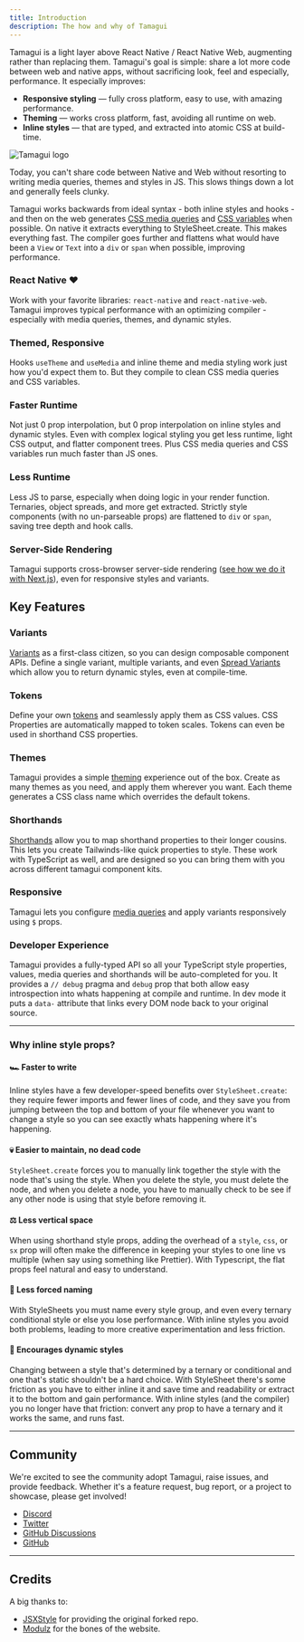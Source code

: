 ```yaml
---
title: Introduction
description: The how and why of Tamagui
---
```


Tamagui is a light layer above React Native / React Native Web, augmenting rather than replacing them. Tamagui's goal is simple: share a lot more code between web and native apps, without sacrificing look, feel and especially, performance. It especially improves:

- **Responsive styling** — fully cross platform, easy to use, with amazing performance.
- **Theming** — works cross platform, fast, avoiding all runtime on web.
- **Inline styles** — that are typed, and extracted into atomic CSS at build-time.

<Image title="Tamagui logo" src="/blog/introducing-tamagui/hero.png" />

Today, you can't share code between Native and Web without resorting to writing media queries, themes and styles in JS. This slows things down a lot and generally feels clunky.

Tamagui works backwards from ideal syntax - both inline styles and hooks - and then on the web generates [CSS media queries](https://developer.mozilla.org/en-US/docs/Web/CSS/Media_Queries/Using_media_queries) and [CSS variables](https://developer.mozilla.org/en-US/docs/Web/CSS/Using_CSS_custom_properties) when possible. On native it extracts everything to StyleSheet.create. This makes everything fast. The compiler goes further and flattens what would have been a `View` or `Text` into a `div` or `span` when possible, improving performance.

### React Native ❤️

Work with your favorite libraries: `react-native` and `react-native-web`. Tamagui improves typical performance with an optimizing compiler - especially with media queries, themes, and dynamic styles.

### Themed, Responsive

Hooks `useTheme` and `useMedia` and inline theme and media styling work just how you'd expect them to. But they compile to clean CSS media queries and CSS variables.

### Faster Runtime

Not just 0 prop interpolation, but 0 prop interpolation on inline styles and dynamic styles. Even with complex logical styling you get less runtime, light CSS output, and flatter component trees. Plus CSS media queries and CSS variables run much faster than JS ones.

### Less Runtime

Less JS to parse, especially when doing logic in your render function. Ternaries, object spreads, and more get extracted. Strictly style components (with no un-parseable props) are flattened to `div` or `span`, saving tree depth and hook calls.

### Server-Side Rendering

Tamagui supports cross-browser server-side rendering ([see how we do it with Next.js](https://github.com/tamagui/tamagui/tree/master/packages/site)), even for responsive styles and variants.

## Key Features

### Variants

[Variants](/docs/core/styled#variants) as a first-class citizen, so you can design composable component APIs. Define a single variant, multiple variants, and even [Spread Variants](/docs/core/styled#spread-variants) which allow you to return dynamic styles, even at compile-time.

### Tokens

Define your own [tokens](/docs/intro/configuration) and seamlessly apply them as CSS values. CSS Properties are automatically mapped to token scales. Tokens can even be used in shorthand CSS properties.

### Themes

Tamagui provides a simple [theming](/docs/intro/themes) experience out of the box. Create as many themes as you need, and apply them wherever you want. Each theme generates a CSS class name which overrides the default tokens.

### Shorthands

[Shorthands](/docs/intro/configuration#shorthands) allow you to map shorthand properties to their longer cousins. This lets you create Tailwinds-like quick properties to style. These work with TypeScript as well, and are designed so you can bring them with you across different tamagui component kits.

### Responsive

Tamagui lets you configure [media queries](/docs/core/use-media) and apply variants responsively using `$` props.

### Developer Experience

Tamagui provides a fully-typed API so all your TypeScript style properties, values, media queries and shorthands will be auto-completed for you. It provides a `// debug` pragma and `debug` prop that both allow easy introspection into whats happening at compile and runtime. In dev mode it puts a `data-` attribute that links every DOM node back to your original source.

---

### Why inline style props?

#### 🏎 Faster to write

Inline styles have a few developer-speed benefits over `StyleSheet.create`: they require fewer imports and fewer lines of code, and they save you from jumping between the top and bottom of your file whenever you want to change a style so you can see exactly whats happening where it's happening.

#### 💀 Easier to maintain, no dead code

`StyleSheet.create` forces you to manually link together the style with the node that's using the style. When you delete the style, you must delete the node, and when you delete a node, you have to manually check to be see if any other node is using that style before removing it.

#### ⚖️ Less vertical space

When using shorthand style props, adding the overhead of a `style`, `css`, or `sx` prop will often make the difference in keeping your styles to one line vs multiple (when say using something like Prettier). With Typescript, the flat props feel natural and easy to understand.

#### 🤨 Less forced naming

With StyleSheets you must name every style group, and even every ternary conditional style or else you lose performance. With inline styles you avoid both problems, leading to more creative experimentation and less friction.

#### 💃 Encourages dynamic styles

Changing between a style that's determined by a ternary or conditional and one that's static shouldn't be a hard choice. With StyleSheet there's some friction as you have to either inline it and save time and readability or extract it to the bottom and gain performance. With inline styles (and the compiler) you no longer have that friction: convert any prop to have a ternary and it works the same, and runs fast.

---

## Community

We're excited to see the community adopt Tamagui, raise issues, and provide feedback. Whether it's a feature request, bug report, or a project to showcase, please get involved!

- [Discord](https://discord.gg/4qh6tdcVDa)
- [Twitter](https://twitter.com/tamagui_js)
- [GitHub Discussions](https://github.com/tamagui/tamagui/discussions)
- [GitHub](https://github.com/tamagui/tamagui)

---

## Credits

A big thanks to:

- [JSXStyle](https://github.com/jsxstyle/jsxstyle) for providing the original forked repo.
- [Modulz](https://github.com/modulz) for the bones of the website.
